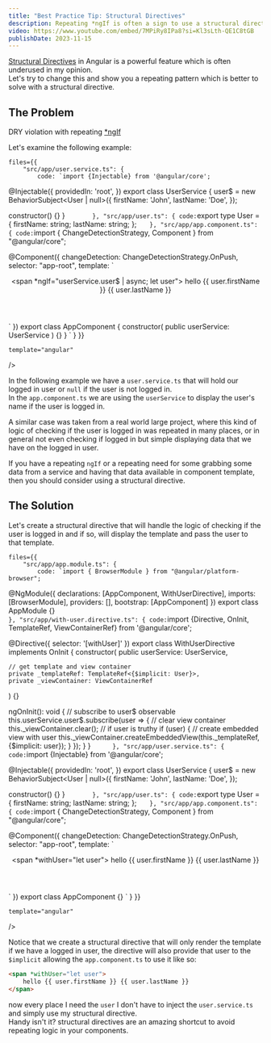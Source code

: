 ```yaml
---
title: "Best Practice Tip: Structural Directives"
description: Repeating *ngIf is often a sign to use a structural directive.
video: https://www.youtube.com/embed/7MPiRy8IPa8?si=Kl3sLth-QE1C8tGB
publishDate: 2023-11-15
---
```


[Structural Directives](https://angular.dev/guide/directives/structural-directives) in Angular is a powerful feature which is often underused in my opinion.\
Let's try to change this and show you a repeating pattern which is better to solve with a structural directive.

## The Problem

DRY violation with repeating [\*ngIf](https://angular.dev/guide/directives#adding-or-removing-an-element-with-ngif)

Let's examine the following example:

<div className="mt-5">
<Sandpack 
	customSetup={{ 
		dependencies: { 			
			"@angular/core": "^17.0.0",
			"@angular/platform-browser": "^17.0.0",
			"@angular/platform-browser-dynamic": "^17.0.0",
			"@angular/common": "^17.0.0",
			"@angular/compiler": "^17.0.0"
		}
	}}
	
	files={{
		"src/app/user.service.ts": {
			code: `import {Injectable} from '@angular/core';

@Injectable({
  providedIn: 'root',
})
export class UserService {
  user$ = new BehaviorSubject\<User | null>({
    firstName: 'John',
    lastName: 'Doe',
  });

  constructor() {}
}
`		},
		"src/app/user.ts": {
			code:`export type User = {
  firstName: string;
  lastName: string;
};
`	
		},
		"src/app/app.component.ts": {
			code: `import { ChangeDetectionStrategy, Component } from "@angular/core";

@Component({
  changeDetection: ChangeDetectionStrategy.OnPush,
  selector: "app-root",
  template: \`
    <header>
      \<span \*ngIf="userService.user$ | async; let user">
        hello {{ user.firstName }} {{ user.lastName }}
      </span>
    </header>
  \`
})
export class AppComponent {
  constructor(
    public userService: UserService
  ) {}
}
\`
		}
	}}
	
	template="angular"
/>

</div>

In the following example we have a `user.service.ts` that will hold our logged in user or `null` if the user is not logged in.\
In the `app.component.ts` we are using the `userService` to display the user's name if the user is logged in.

A similar case was taken from a real world large project, where this kind of logic of checking if the user is logged in was repeated in many places, or in general not even checking if logged in but simple displaying data that we have on the logged in user.

If you have a repeating `ngIf` or a repeating need for some grabbing some data from a service and having that data available in component template, then you should consider using a structural directive.

## The Solution

Let's create a structural directive that will handle the logic of checking if the user is logged in and if so, will display the template and pass the user to that template.

<div class="mt-5">
<Sandpack 
	customSetup={{ 
		dependencies: { 			
			"@angular/core": "^17.0.0",
			"@angular/platform-browser": "^17.0.0",
			"@angular/platform-browser-dynamic": "^17.0.0",
			"@angular/common": "^17.0.0",
			"@angular/compiler": "^17.0.0"
		}
	}}
	
	files={{
		"src/app/app.module.ts": {
			code: `import { BrowserModule } from "@angular/platform-browser";
      
      
@NgModule({
  declarations: [AppComponent, WithUserDirective],
  imports: [BrowserModule],
  providers: [],
  bootstrap: [AppComponent]
})
export class AppModule {}       
`
		},
		"src/app/with-user.directive.ts": {
			code: `import {Directive, OnInit, TemplateRef, ViewContainerRef} from '@angular/core';

@Directive({
  selector: '[withUser]'
})
export class WithUserDirective implements OnInit {
  constructor(
    public userService: UserService,

```
// get template and view container
private _templateRef: TemplateRef<{$implicit: User}>,
private _viewContainer: ViewContainerRef
```

  ) {}

  ngOnInit(): void {
    // subscribe to user$ observable
    this.userService.user$.subscribe(user => {
      // clear view container
      this.\_viewContainer.clear();
      // if user is truthy
      if (user) {
        // create embedded view with user
        this.\_viewContainer.createEmbeddedView(this.\_templateRef, {$implicit: user});
      }
    });
  }
}`		},
		"src/app/user.service.ts": {
			code:`import {Injectable} from '@angular/core';

@Injectable({
  providedIn: 'root',
})
export class UserService {
  user$ = new BehaviorSubject\<User | null>({
    firstName: 'John',
    lastName: 'Doe',
  });

  constructor() {}
}
`		},
		"src/app/user.ts": {
			code:`export type User = {
  firstName: string;
  lastName: string;
};
`	
		},
		"src/app/app.component.ts": {
			code: `import { ChangeDetectionStrategy, Component } from "@angular/core";

@Component({
  changeDetection: ChangeDetectionStrategy.OnPush,
  selector: "app-root",
  template: \`
    <header>
      \<span \*withUser="let user">
        hello {{ user.firstName }} {{ user.lastName }}
      </span>
    </header>
  \`
})
export class AppComponent {}
\`
		}
	}}
	
	template="angular"
/>

</div>

Notice that we create a structural directive that will only render the template if we have a logged in user, the directive will also provide that user to the `$implicit` allowing the `app.component.ts` to use it like so:

```html
<span *withUser="let user">
	hello {{ user.firstName }} {{ user.lastName }}
</span>
```

now every place I need the `user` I don't have to inject the `user.service.ts` and simply use my structural directive.\
Handy isn't it? structural directives are an amazing shortcut to avoid repeating logic in your components.
